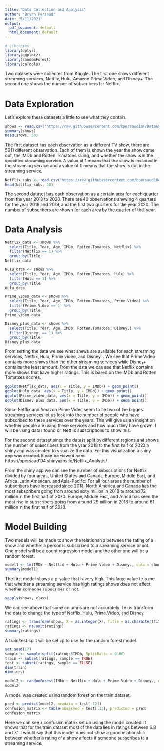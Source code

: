 ---
title: "Data Collection and Analysis"
author: "Bryan Persaud"
date: "5/11/2021"
output:
  pdf_document: default
  html_document: default
---

```{r}
# Libraries
library(dplyr)
library(ggplot2)
library(randomForest)
library(caTools)
```

Two datasets were collected from Kaggle. The first one shows different streaming services, Netflix, Hulu, Amazon Prime Video, and Disney+. The second one shows the number of subscribers for Netflix.

# Data Exploration

Let's explore these datasets a little to see what they contain.

```{r}
shows <- read.csv("https://raw.githubusercontent.com/bpersaud104/Data698/main/Data%20Collection%20and%20Analysis/Datasets/tv_shows.csv")
summary(shows)
head(shows, 50)
```

The first dataset has each observation as a different TV show, there are 5611 different observation. Each of them is shown the year the show came out, the IMDb and Rotten Tomatoes rating, and whether the show is in the specified streaming service. A value of 1 means that the show is included in the streaming service and a value of 0 means that the show is not in the streaming service.

```{r}
Netflix_subs <- read.csv("https://raw.githubusercontent.com/bpersaud104/Data698/main/Data%20Collection%20and%20Analysis/Datasets/DataNetflixSubscriber2020_V2.csv")
head(Netflix_subs, 40)
```

The second dataset has each observation as a certain area for each quarter from the year 2018 to 2020. There are 40 observations showing 4 quarters for the year 2018 and 2019, and the first two quarters for the year 2020. The number of subscribers are shown for each area by the quarter of that year.

# Data Analysis

```{r}
Netflix_data <- shows %>%
  select(Title, Year, Age, IMDb, Rotten.Tomatoes, Netflix) %>%
  filter(Netflix == 1) %>%
  group_by(Title)
Netflix_data
```

```{r}
Hulu_data <- shows %>%
  select(Title, Year, Age, IMDb, Rotten.Tomatoes, Hulu) %>%
  filter(Hulu == 1) %>%
  group_by(Title)
Hulu_data
```

```{r}
Prime_video_data <- shows %>%
  select(Title, Year, Age, IMDb, Rotten.Tomatoes, Prime.Video) %>%
  filter(Prime.Video == 1) %>%
  group_by(Title)
Prime_video_data
```

```{r}
Disney_plus_data <- shows %>%
  select(Title, Year, Age, IMDb, Rotten.Tomatoes, Disney.) %>%
  filter(Disney. == 1) %>%
  group_by(Title)
Disney_plus_data
```

From sorting the data we see what shows are available for each streaming services, Netflix, Hulu, Prime video, and Disney+. We see that Prime Video contains more shows than the other streaming services while Disney+ contains the least amount. From the data we can see that Netflix contains more shows that have higher ratings. This is based on the IMDb and Rotten Tomatoes scores.

```{r}
ggplot(Netflix_data, aes(x = Title, y = IMDb)) + geom_point()
ggplot(Hulu_data, aes(x = Title, y = IMDb)) + geom_point()
ggplot(Prime_video_data, aes(x = Title, y = IMDb)) + geom_point()
ggplot(Disney_plus_data, aes(x = Title, y = IMDb)) + geom_point()
```

Since Netflix and Amazon Prime Video seem to be two of the biggest streaming services let us look into the number of people who have subscribed to these services over the years. This will give us an insight on whether people are using these services and how much they have grown. I will be using data I found on Netflix subscriptions to show this.

For the second dataset since the data is split by different regions and shows the number of subscribers from the year 2018 to the first half of 2020 a shiny app was created to visualize the data. For this visualization a shiny app was created. It can be viewed here: https://bpersaud104.shinyapps.io/Netflix_Analysis/

From the shiny app we can see the number of subscriptions for Netflix divided by four areas, United States and Canada, Europe, Middle East, and Africa, Latin American, and Asia-Pacific. For all four areas the number of subscribers have increased since 2018. North America and Canada has the most subscribers going from around sixty million in 2018 to around 72 million in the first half of 2020. Europe, Middle East, and Africa has seen the most rise in subscribers going from around 29 million in 2018 to around 61 million in the first half of 2020.

# Model Building

Two models will be made to show the relationship between the rating of a show and whether a person is subscribed to a streaming service or not. One model will be a count regression model and the other one will be a random forest.

```{r}
model1 <- lm(IMDb ~ Netflix + Hulu + Prime.Video + Disney., data = shows)
summary(model1)
```

The first model shows a p-value that is very high. This large value tells me that whether a streaming service has high ratings shows does not affect whether someone subscribes or not.

```{r}
sapply(shows, class)
```

We can see above that some columns are not accurately. Le us transform the data to change the type of Netflix, Hulu, Prime.Video, and Disney.

```{r}
ratings <- transform(shows, X = as.integer(X), Title = as.character(Title), Year = as.integer(Year), Age = as.character(Age), IMDb = as.numeric(IMDb), Rotten.Tomatoes = as.character(Rotten.Tomatoes), Netflix = as.factor(Netflix), Hulu = as.factor(Hulu), Prime.Video = as.factor(Prime.Video), Disney. = as.factor(Disney.), type = as.integer(type))
ratings <- na.omit(ratings)
summary(ratings)
```

A train/test split will be set up to use for the random forest model.

```{r}
set.seed(17)
sample <- sample.split(ratings$IMDb, SplitRatio = 0.80)
train <- subset(ratings, sample == TRUE)
test <- subset(ratings, sample == FALSE)
dim(train)
dim(test)
```

```{r}
model2 <- randomForest(IMDb ~ Netflix + Hulu + Prime.Video + Disney., data = train)
model2
```

A model was created using random forest on the train dataset. 

```{r}
pred <- predict(model2, newdata = test[-12])
confusion_matrix <- table(observed = test[,11], predicted = pred)
confusion_matrix
```

Here we can see a confusion matrix set up using the model created. It shows that for the train dataset most of the data lies in ratings between 6.8 and 7.1. I would say that this model does not show a good relationship between whether a rating of a show affects if someone subscribes to a streaming service. 